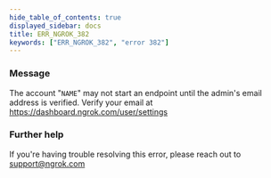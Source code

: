 ```yaml
---
hide_table_of_contents: true
displayed_sidebar: docs
title: ERR_NGROK_382
keywords: ["ERR_NGROK_382", "error 382"]
---
```


### Message

The account "`NAME`" may not start an endpoint until the admin's email address is verified. Verify your email at https://dashboard.ngrok.com/user/settings

### Further help

If you're having trouble resolving this error, please reach out to [support@ngrok.com](mailto:support@ngrok.com?subject=Help%20with%20ERR_NGROK_382)
